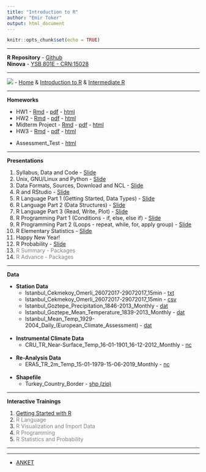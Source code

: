 ```yaml
---
title: "Introduction to R"
author: "Emir Toker"
output: html_document 
---
```


```r
knitr::opts_chunk$set(echo = TRUE)
```

***

**R Repository** -  [Github](https://github.com/emirtoker/Software_Tools_R_Github)             
**Ninova** - [YSB 801E - CRN:15028](https://ninova.itu.edu.tr/Sinif/12600.58009)

***

![](dc_logo6.png) - [Home](https://www.datacamp.com/home) & [Introduction to R](https://www.datacamp.com/courses/free-introduction-to-r) & [Intermediate R](https://www.datacamp.com/courses/intermediate-r)

***

 **Homeworks** 

 - HW1 - [Rmd](https://web.itu.edu.tr/tokerem/my_r_notebook_emir.Rmd) - [pdf](https://web.itu.edu.tr/tokerem/my_r_notebook_emir.pdf) - [html](https://web.itu.edu.tr/tokerem/my_r_notebook_emir.html)
 - HW2 - [Rmd](https://web.itu.edu.tr/tokerem/Software_Tools_Homework_II_Emir.Rmd) - [pdf](https://web.itu.edu.tr/tokerem/Software_Tools_Homework_II_Emir.pdf) - [html](https://web.itu.edu.tr/tokerem/Software_Tools_Homework_II_Emir.html)
 - Midterm Project - [Rmd](https://web.itu.edu.tr/tokerem/Software_Tools_R_MidTerm_Project_Emir.Rmd) - [pdf](https://web.itu.edu.tr/tokerem/Software_Tools_R_MidTerm_Project_Emir.pdf) - [html](https://web.itu.edu.tr/tokerem/Software_Tools_R_MidTerm_Project_Emir.html)
- HW3 - [Rmd](https://web.itu.edu.tr/tokerem/Software_Tools_Homework_III_Emir.Rmd) - [pdf](https://web.itu.edu.tr/tokerem/Software_Tools_Homework_III_Emir.pdf) - [html](https://web.itu.edu.tr/tokerem/Software_Tools_Homework_III_Emir.html)

<!--  [Answer](https://web.itu.edu.tr/tokerem/Software_Tools_R_Homework3_Answer.nb.html)  -->
- Assessment_Test - [html](https://web.itu.edu.tr/tokerem/Assessment_Test.html)

***

**Presentations**

1. Syllabus, Data and Code - [Slide](http://rpubs.com/emirtoker/software_tools_week1)
2. Unix, GNU/Linux and Python - [Slide](http://rpubs.com/emirtoker/software_tools_week2)
3. Data Formats, Sources, Download and NCL - [Slide](https://rpubs.com/emir/software_tools_week3)
4. R and RStudio - [Slide](http://rpubs.com/emirtoker/software_tools_week4)
5. R Language Part 1 (Getting Started, Data Types) - [Slide](http://rpubs.com/emir/software_tools_week5)
6. R Language Part 2 (Data Structures) - [Slide](http://rpubs.com/emir/software_tools_week6)
7. R Language Part 3 (Read, Write, Plot) - [Slide](http://rpubs.com/emirtoker/software_tools_week7)
8. R Programming Part 1 (Conditions - if, else, else if) - [Slide](http://rpubs.com/emirtoker/software_tools_week8)
9. R Programming Part 2 (Loops - repeat, while, for, apply group) - [Slide](http://rpubs.com/emirtoker/software_tools_week9)
10. R Elementary Statistics - [Slide](http://rpubs.com/emirtoker/software_tools_w10)
11. Happy New Year!
12. R Probability - [Slide](http://rpubs.com/emirtoker/software_tools_w12)
13. <span style="color:grey">R Summary - Packages</span>
14. <span style="color:grey">R Advance - Packages</span>

***

**Data**

- **Station Data**
    - Istanbul_Cekmekoy_Omerli_26072017-29072017_15min - [txt](https://web.itu.edu.tr/~tokerem/18397_Cekmekoy_Omerli_15min.txt)
    - Istanbul_Cekmekoy_Omerli_26072017-29072017_15min - [csv](https://web.itu.edu.tr/~tokerem/18397_Cekmekoy_Omerli_15min.csv)
    - Istanbul_Goztepe_Precipitation_1846-2013_Monthly - [dat](https://web.itu.edu.tr/~tokerem/Goztepe_IST_Prcp_1846-2013_Monthly.dat)
    - Istanbul_Goztepe_Mean_Temperature_1839-2013_Monthly - [dat](https://web.itu.edu.tr/~tokerem/Goztepe_IST_Temp_1839-2013_Monthly.dat)
    - Istanbul_Mean_Temp_1929-2004_Daily_(European_Climate_Assessment) - [dat](https://web.itu.edu.tr/~tokerem/Istanbul_Mean_Temp_1929-2004_Daily_European_Climate_Assessment.dat)
<br/><br/>
- **Instrumental Climate Data**
    - CRU_TR_Near-Surface_Temp_16-01-1901_16-12-2012_Monthly - [nc](https://web.itu.edu.tr/~tokerem/cru_1901_2012_tmp_TR.nc)
<br/><br/>
- **Re-Analysis Data**
    - ERA5_TR_2m_Temp_15-01-1979-15-06-2019_Monthly - [nc](https://web.itu.edu.tr/~tokerem/era5_t2m_TR.nc)
<br/><br/>
- **Shapefile**
    - Turkey_Country_Border - [shp (zip)](https://web.itu.edu.tr/~tokerem/turkiye.zip)
    
***

**Interactive Trainings** 

1. [Getting Started with R](https://emir-toker.shinyapps.io/R_Interactive_Training_and_Quiz/)
2. <span style="color:grey">R Language</span>
3. <span style="color:grey">R Visualization and Import Data</span>
4. <span style="color:grey">R Programming</span>
5. <span style="color:grey">R Statistics and Probability</span>

***



***

-  [ANKET](https://forms.gle/NJXf7eiUkmKwpaMD8) 

<!--  Final Project - [Rmd](https://web.itu.edu.tr/tokerem/Final_Project.Rmd) - [pdf](https://web.itu.edu.tr/tokerem/Final_Project.pdf) - [html](https://web.itu.edu.tr/tokerem/Final_Project.html) -->



<!-- **KNMI Data - ERA5 2m-Temp - CDO and NCO**--> 
<!-- WeTransfer - [era5_t2m.zip](https://we.tl/t-x55NHIxrGo)--> 
<!-- ***--> 

<!--⁨Macintosh HD⁩ ▸ ⁨Library⁩ ▸ ⁨Frameworks⁩ ▸ ⁨R.framework⁩ ▸ ⁨Versions⁩ ▸ ⁨4.0⁩ ▸ ⁨Resources⁩ ▸ ⁨library⁩ ▸ ⁨rmarkdown⁩ ▸ ⁨rmd⁩ ▸ ⁨h⁩ ▸ ⁨bootstrap⁩ ▸ ⁨css⁩--> 
<!-- colors diff #0ce3ac (Vivid cyan-lime green, linkler gözüken) -----  #ff4500 (orange-Red) --> 
<!-- colors diff #00bc8c (Vivid cyan-lime green, başlıklara fare ile gelince) ----- #ffa500 (orange1) --> 


<!-- <span style="color:Red">***---***</span><span style="color:DarkOrange">***---***</span><span style="color:Yellow">***---***</span><span style="color:DarkGreen">***---***</span><span style="color:Blue">***---***</span></span><span style="color:DarkViolet">***---***</span>  --> 






<!-- DarkCyan  --> 
<!-- SeaGreen  --> 
<!-- SteelBlue  --> 
<!-- Teal  --> 

